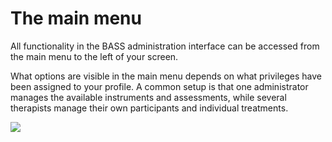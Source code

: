 # The main menu

All functionality in the BASS administration interface can be accessed from the main menu to the left of your screen. 

What options are visible in the main menu depends on what privileges have been assigned to your profile. A common setup is that one administrator manages the available instruments and assessments, while several therapists manage their own participants and individual treatments.

![](images/main-menu.png)